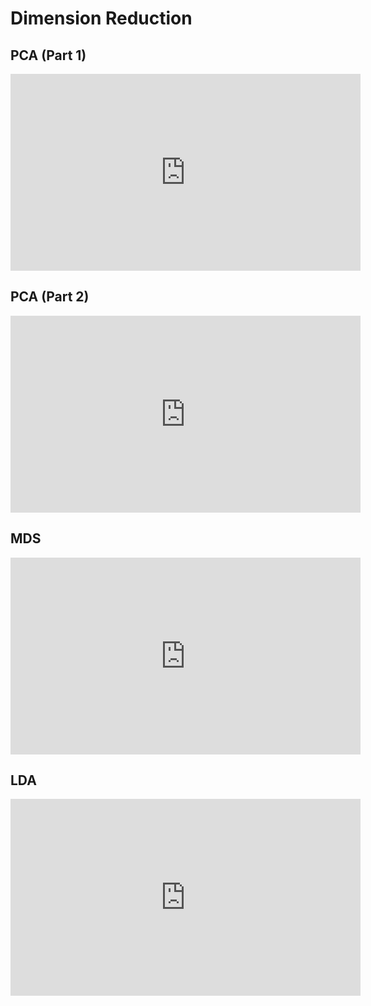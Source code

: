 # Dimension Reduction {#dr}

## PCA (Part 1)

<iframe width="560" height="315" src="https://www.youtube.com/embed/_C9-Bn-7KO4" frameborder="0" allow="accelerometer; autoplay; clipboard-write; encrypted-media; gyroscope; picture-in-picture" allowfullscreen></iframe>

## PCA (Part 2)

<iframe width="560" height="315" src="https://www.youtube.com/embed/E9dF613byjU" frameborder="0" allow="accelerometer; autoplay; clipboard-write; encrypted-media; gyroscope; picture-in-picture" allowfullscreen></iframe>

## MDS

<iframe width="560" height="315" src="https://www.youtube.com/embed/SJNbY7wwO3E" frameborder="0" allow="accelerometer; autoplay; clipboard-write; encrypted-media; gyroscope; picture-in-picture" allowfullscreen></iframe>

## LDA

<iframe width="560" height="315" src="https://www.youtube.com/embed/eg-lclV3mS8" frameborder="0" allow="accelerometer; autoplay; clipboard-write; encrypted-media; gyroscope; picture-in-picture" allowfullscreen></iframe>


